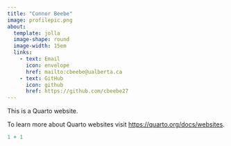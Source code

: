 ```yaml
---
title: "Connor Beebe"
image: profilepic.png
about: 
  template: jolla
  image-shape: round
  image-width: 15em
  links: 
    - text: Email
      icon: envelope
      href: mailto:cbeebe@ualberta.ca
    - text: GitHub
      icon: github
      href: https://github.com/cbeebe27
---
```


This is a Quarto website.

To learn more about Quarto websites visit <https://quarto.org/docs/websites>.

```r
1 + 1
```
